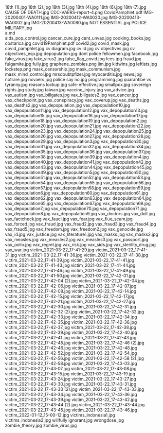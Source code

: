     
<PopImage className="w-full sm:w-[inherit] float-right clear-right sm:m-1 sm:ml-4" src={JPG_18th__1__jpg} alt="18th (1).jpg">
	18th (1).jpg
</PopImage>
<PopImage className="w-full sm:w-[inherit] float-left clear-left sm:m-1 sm:mr-4" src={JPG_18th__2__jpg} alt="18th (2).jpg">
	18th (2).jpg
</PopImage>
<PopImage className="w-full sm:w-[inherit] float-right clear-right sm:m-1 sm:ml-4" src={JPG_18th__3__jpg} alt="18th (3).jpg">
	18th (3).jpg
</PopImage>
<PopImage className="w-full sm:w-[inherit] float-left clear-left sm:m-1 sm:mr-4" src={JPG_18th__4__jpg} alt="18th (4).jpg">
	18th (4).jpg
</PopImage>
<PopImage className="w-full sm:w-[inherit] float-right clear-right sm:m-1 sm:ml-4" src={JPG_18th__6__jpg} alt="18th (6).jpg">
	18th (6).jpg
</PopImage>
<PopImage className="w-full sm:w-[inherit] float-left clear-left sm:m-1 sm:mr-4" src={JPG_18th__7__jpg} alt="18th (7).jpg">
	18th (7).jpg
</PopImage>
<PopImage className="w-full sm:w-[inherit] float-right clear-right sm:m-1 sm:ml-4" src={JPG_CAUSE_OF_DEATH_jpg} alt="CAUSE OF DEATH.jpg">
	CAUSE OF DEATH.jpg
</PopImage>
<PopImage className="w-full sm:w-[inherit] float-left clear-left sm:m-1 sm:mr-4" src={PNG_CDC_VAERS_report_4_png} alt="CDC-VAERS-report-4.png">
	CDC-VAERS-report-4.png
</PopImage>
<EmbedFile src={PDF_CovidPamphlet_pdf} className="w-full md:w-[24rem] md:h-[36rem] float-right sm:m-1 sm:ml-4">
	CovidPamphlet.pdf
</EmbedFile>
<PopImage className="w-full sm:w-[inherit] float-left clear-left sm:m-1 sm:mr-4" src={JPG_IMG_20200401_WA0111_jpg} alt="IMG-20200401-WA0111.jpg">
	IMG-20200401-WA0111.jpg
</PopImage>
<PopImage className="w-full sm:w-[inherit] float-right clear-right sm:m-1 sm:ml-4" src={JPG_IMG_20200412_WA0020_jpg} alt="IMG-20200412-WA0020.jpg">
	IMG-20200412-WA0020.jpg
</PopImage>
<PopImage className="w-full sm:w-[inherit] float-left clear-left sm:m-1 sm:mr-4" src={JPG_IMG_20200413_WA0002_jpg} alt="IMG-20200413-WA0002.jpg">
	IMG-20200413-WA0002.jpg
</PopImage>
<PopImage className="w-full sm:w-[inherit] float-right clear-right sm:m-1 sm:ml-4" src={JPG_IMG_20200413_WA0080_jpg} alt="IMG-20200413-WA0080.jpg">
	IMG-20200413-WA0080.jpg
</PopImage>
<PopImage className="w-full sm:w-[inherit] float-left clear-left sm:m-1 sm:mr-4" src={JPG_NOT_ESSENTIAL_jpg} alt="NOT ESSENTIAL.jpg">
	NOT ESSENTIAL.jpg
</PopImage>
<PopImage className="w-full sm:w-[inherit] float-right clear-right sm:m-1 sm:ml-4" src={JPG_POLICE_MILITARY_jpg} alt="POLICE MILITARY.jpg">
	POLICE MILITARY.jpg
</PopImage>
<div className="w-full md:max-w-[80rem] float-right italic">
	<MD_a_md />
	a.md
</div>
<PopImage className="w-full sm:w-[inherit] float-left clear-left sm:m-1 sm:mr-4" src={JPG_aids_pop_control_jpg} alt="aids_pop_control.jpg">
	aids_pop_control.jpg
</PopImage>
<PopImage className="w-full sm:w-[inherit] float-right clear-right sm:m-1 sm:ml-4" src={JPG_cancer_cure_jpg} alt="cancer_cure.jpg">
	cancer_cure.jpg
</PopImage>
<PopImage className="w-full sm:w-[inherit] float-left clear-left sm:m-1 sm:mr-4" src={JPG_cant_unvax_jpg} alt="cant_unvax.jpg">
	cant_unvax.jpg
</PopImage>
<PopImage className="w-full sm:w-[inherit] float-right clear-right sm:m-1 sm:ml-4" src={JPG_cooking_books_jpg} alt="cooking_books.jpg">
	cooking_books.jpg
</PopImage>
<PopImage className="w-full sm:w-[inherit] float-left clear-left sm:m-1 sm:mr-4" src={JPG_costarica_jpg} alt="costarica.jpg">
	costarica.jpg
</PopImage>
<EmbedFile src={PDF_covid19Pamphlet_pdf} className="w-full md:w-[24rem] md:h-[36rem] float-right sm:m-1 sm:ml-4">
	covid19Pamphlet.pdf
</EmbedFile>
<PopImage className="w-full sm:w-[inherit] float-left clear-left sm:m-1 sm:mr-4" src={JPG_covid2_jpg} alt="covid2.jpg">
	covid2.jpg
</PopImage>
<PopImage className="w-full sm:w-[inherit] float-right clear-right sm:m-1 sm:ml-4" src={JPG_covid_mask_jpg} alt="covid_mask.jpg">
	covid_mask.jpg
</PopImage>
<PopImage className="w-full sm:w-[inherit] float-left clear-left sm:m-1 sm:mr-4" src={JPG_covid_pamphlet_jpg} alt="covid_pamphlet.jpg">
	covid_pamphlet.jpg
</PopImage>
<PopImage className="w-full sm:w-[inherit] float-right clear-right sm:m-1 sm:ml-4" src={JPG_cv_diagram_jpg} alt="cv diagram.jpg">
	cv diagram.jpg
</PopImage>
<PopImage className="w-full sm:w-[inherit] float-left clear-left sm:m-1 sm:mr-4" src={JPG_cv_id_jpg} alt="cv id.jpg">
	cv id.jpg
</PopImage>
<PopImage className="w-full sm:w-[inherit] float-right clear-right sm:m-1 sm:ml-4" src={JPG_cv_objectives_jpg} alt="cv objectives.jpg">
	cv objectives.jpg
</PopImage>
<PopImage className="w-full sm:w-[inherit] float-left clear-left sm:m-1 sm:mr-4" src={JPG_cv_objectives_esp_jpg} alt="cv objectives_esp.jpg">
	cv objectives_esp.jpg
</PopImage>
<PopImage className="w-full sm:w-[inherit] float-right clear-right sm:m-1 sm:ml-4" src={JPG_depopulation_jpg} alt="depopulation.jpg">
	depopulation.jpg
</PopImage>
<PopImage className="w-full sm:w-[inherit] float-left clear-left sm:m-1 sm:mr-4" src={JPG_dont_police_fellowmen_jpg} alt="dont police fellowmen.jpg">
	dont police fellowmen.jpg
</PopImage>
<PopImage className="w-full sm:w-[inherit] float-right clear-right sm:m-1 sm:ml-4" src={JPG_facebook_jpg} alt="facebook.jpg">
	facebook.jpg
</PopImage>
<PopImage className="w-full sm:w-[inherit] float-left clear-left sm:m-1 sm:mr-4" src={JPG_fake_virus_jpg} alt="fake_virus.jpg">
	fake_virus.jpg
</PopImage>
<PopImage className="w-full sm:w-[inherit] float-right clear-right sm:m-1 sm:ml-4" src={JPG_fake_virus2_jpg} alt="fake_virus2.jpg">
	fake_virus2.jpg
</PopImage>
<PopImage className="w-full sm:w-[inherit] float-left clear-left sm:m-1 sm:mr-4" src={JPG_false_flag_covid_jpg} alt="false_flag_covid.jpg">
	false_flag_covid.jpg
</PopImage>
<PopImage className="w-full sm:w-[inherit] float-right clear-right sm:m-1 sm:ml-4" src={JPG_fees_jpg} alt="fees.jpg">
	fees.jpg
</PopImage>
<PopImage className="w-full sm:w-[inherit] float-left clear-left sm:m-1 sm:mr-4" src={JPG_fraud_jpg} alt="fraud.jpg">
	fraud.jpg
</PopImage>
<PopImage className="w-full sm:w-[inherit] float-right clear-right sm:m-1 sm:ml-4" src={JPG_fulgamite_jpg} alt="fulgamite.jpg">
	fulgamite.jpg
</PopImage>
<PopImage className="w-full sm:w-[inherit] float-left clear-left sm:m-1 sm:mr-4" src={JPG_fully_jpg} alt="fully.jpg">
	fully.jpg
</PopImage>
<PopImage className="w-full sm:w-[inherit] float-right clear-right sm:m-1 sm:ml-4" src={PNG_graphene_zombies_png} alt="graphene_zombies.png">
	graphene_zombies.png
</PopImage>
<PopImage className="w-full sm:w-[inherit] float-left clear-left sm:m-1 sm:mr-4" src={JPG_jim_jpg} alt="jim.jpg">
	jim.jpg
</PopImage>
<PopImage className="w-full sm:w-[inherit] float-right clear-right sm:m-1 sm:ml-4" src={JPG_kidwins_jpg} alt="kidwins.jpg">
	kidwins.jpg
</PopImage>
<PopImage className="w-full sm:w-[inherit] float-left clear-left sm:m-1 sm:mr-4" src={JPG_leftists_jpg} alt="leftists.jpg">
	leftists.jpg
</PopImage>
<PopImage className="w-full sm:w-[inherit] float-right clear-right sm:m-1 sm:ml-4" src={PNG_lockstep_png} alt="lockstep.png">
	lockstep.png
</PopImage>
<PopImage className="w-full sm:w-[inherit] float-left clear-left sm:m-1 sm:mr-4" src={JPG_mask_censorship_jpg} alt="mask_censorship.jpg">
	mask_censorship.jpg
</PopImage>
<PopImage className="w-full sm:w-[inherit] float-right clear-right sm:m-1 sm:ml-4" src={JPG_mask_communism_jpg} alt="mask_communism.jpg">
	mask_communism.jpg
</PopImage>
<PopImage className="w-full sm:w-[inherit] float-left clear-left sm:m-1 sm:mr-4" src={JPG_mask_mind_control_jpg} alt="mask_mind_control.jpg">
	mask_mind_control.jpg
</PopImage>
<PopImage className="w-full sm:w-[inherit] float-right clear-right sm:m-1 sm:ml-4" src={JPG_mrsdoubtpfizer_jpg} alt="mrsdoubtpfizer.jpg">
	mrsdoubtpfizer.jpg
</PopImage>
<PopImage className="w-full sm:w-[inherit] float-left clear-left sm:m-1 sm:mr-4" src={JPG_myocarditis_jpg} alt="myocarditis.jpg">
	myocarditis.jpg
</PopImage>
<PopImage className="w-full sm:w-[inherit] float-right clear-right sm:m-1 sm:ml-4" src={JPG_news_jpg} alt="news.jpg">
	news.jpg
</PopImage>
<PopImage className="w-full sm:w-[inherit] float-left clear-left sm:m-1 sm:mr-4" src={JPG_notrare_jpg} alt="notrare.jpg">
	notrare.jpg
</PopImage>
<PopImage className="w-full sm:w-[inherit] float-right clear-right sm:m-1 sm:ml-4" src={JPG_novaers_jpg} alt="novaers.jpg">
	novaers.jpg
</PopImage>
<PopImage className="w-full sm:w-[inherit] float-left clear-left sm:m-1 sm:mr-4" src={JPG_police_say_no_jpg} alt="police say no.jpg">
	police say no.jpg
</PopImage>
<PopImage className="w-full sm:w-[inherit] float-right clear-right sm:m-1 sm:ml-4" src={JPG_programming_jpg} alt="programming.jpg">
	programming.jpg
</PopImage>
<PopImage className="w-full sm:w-[inherit] float-left clear-left sm:m-1 sm:mr-4" src={JPG_quarantibe_vs_tyranny_jpg} alt="quarantibe vs tyranny.jpg">
	quarantibe vs tyranny.jpg
</PopImage>
<PopImage className="w-full sm:w-[inherit] float-right clear-right sm:m-1 sm:ml-4" src={JPG_reasons_lockup_jpg} alt="reasons lockup.jpg">
	reasons lockup.jpg
</PopImage>
<PopImage className="w-full sm:w-[inherit] float-left clear-left sm:m-1 sm:mr-4" src={JPG_safe_effective_jpg} alt="safe-effective.jpg">
	safe-effective.jpg
</PopImage>
<PopImage className="w-full sm:w-[inherit] float-right clear-right sm:m-1 sm:ml-4" src={JPG_smallpox_jpg} alt="smallpox.jpg">
	smallpox.jpg
</PopImage>
<PopImage className="w-full sm:w-[inherit] float-left clear-left sm:m-1 sm:mr-4" src={JPG_sovereign_rights_jpg} alt="sovereign rights.jpg">
	sovereign rights.jpg
</PopImage>
<PopImage className="w-full sm:w-[inherit] float-right clear-right sm:m-1 sm:ml-4" src={JPG_study_jpg} alt="study.jpg">
	study.jpg
</PopImage>
<PopImage className="w-full sm:w-[inherit] float-left clear-left sm:m-1 sm:mr-4" src={JPG_taiwan_jpg} alt="taiwan.jpg">
	taiwan.jpg
</PopImage>
<PopImage className="w-full sm:w-[inherit] float-right clear-right sm:m-1 sm:ml-4" src={JPG_vaccine_injury_jpg} alt="vaccine_injury.jpg">
	vaccine_injury.jpg
</PopImage>
<PopImage className="w-full sm:w-[inherit] float-left clear-left sm:m-1 sm:mr-4" src={JPG_vax_advice_jpg} alt="vax_advice.jpg">
	vax_advice.jpg
</PopImage>
<PopImage className="w-full sm:w-[inherit] float-right clear-right sm:m-1 sm:ml-4" src={JPG_vax_autism_jpg} alt="vax_autism.jpg">
	vax_autism.jpg
</PopImage>
<PopImage className="w-full sm:w-[inherit] float-left clear-left sm:m-1 sm:mr-4" src={JPG_vax_billgates_jpg} alt="vax_billgates.jpg">
	vax_billgates.jpg
</PopImage>
<PopImage className="w-full sm:w-[inherit] float-right clear-right sm:m-1 sm:ml-4" src={JPG_vax_billgates2_jpg} alt="vax_billgates2.jpg">
	vax_billgates2.jpg
</PopImage>
<PopImage className="w-full sm:w-[inherit] float-left clear-left sm:m-1 sm:mr-4" src={JPG_vax_cancer_jpg} alt="vax_cancer.jpg">
	vax_cancer.jpg
</PopImage>
<PopImage className="w-full sm:w-[inherit] float-right clear-right sm:m-1 sm:ml-4" src={JPG_vax_checkpoint_jpg} alt="vax_checkpoint.jpg">
	vax_checkpoint.jpg
</PopImage>
<PopImage className="w-full sm:w-[inherit] float-left clear-left sm:m-1 sm:mr-4" src={JPG_vax_conspiracy_jpg} alt="vax_conspiracy.jpg">
	vax_conspiracy.jpg
</PopImage>
<PopImage className="w-full sm:w-[inherit] float-right clear-right sm:m-1 sm:ml-4" src={JPG_vax_coverup_jpg} alt="vax_coverup.jpg">
	vax_coverup.jpg
</PopImage>
<PopImage className="w-full sm:w-[inherit] float-left clear-left sm:m-1 sm:mr-4" src={JPG_vax_deaths_jpg} alt="vax_deaths.jpg">
	vax_deaths.jpg
</PopImage>
<PopImage className="w-full sm:w-[inherit] float-right clear-right sm:m-1 sm:ml-4" src={JPG_vax_deaths2_jpg} alt="vax_deaths2.jpg">
	vax_deaths2.jpg
</PopImage>
<PopImage className="w-full sm:w-[inherit] float-left clear-left sm:m-1 sm:mr-4" src={JPG_vax_depopulation_jpg} alt="vax_depopulation.jpg">
	vax_depopulation.jpg
</PopImage>
<PopImage className="w-full sm:w-[inherit] float-right clear-right sm:m-1 sm:ml-4" src={JPG_vax_depopulation10_jpg} alt="vax_depopulation10.jpg">
	vax_depopulation10.jpg
</PopImage>
<PopImage className="w-full sm:w-[inherit] float-left clear-left sm:m-1 sm:mr-4" src={JPG_vax_depopulation11_jpg} alt="vax_depopulation11.jpg">
	vax_depopulation11.jpg
</PopImage>
<PopImage className="w-full sm:w-[inherit] float-right clear-right sm:m-1 sm:ml-4" src={JPG_vax_depopulation12_jpg} alt="vax_depopulation12.jpg">
	vax_depopulation12.jpg
</PopImage>
<PopImage className="w-full sm:w-[inherit] float-left clear-left sm:m-1 sm:mr-4" src={JPG_vax_depopulation13_jpg} alt="vax_depopulation13.jpg">
	vax_depopulation13.jpg
</PopImage>
<PopImage className="w-full sm:w-[inherit] float-right clear-right sm:m-1 sm:ml-4" src={JPG_vax_depopulation15_jpg} alt="vax_depopulation15.jpg">
	vax_depopulation15.jpg
</PopImage>
<PopImage className="w-full sm:w-[inherit] float-left clear-left sm:m-1 sm:mr-4" src={JPG_vax_depopulation16_jpg} alt="vax_depopulation16.jpg">
	vax_depopulation16.jpg
</PopImage>
<PopImage className="w-full sm:w-[inherit] float-right clear-right sm:m-1 sm:ml-4" src={JPG_vax_depopulation17_jpg} alt="vax_depopulation17.jpg">
	vax_depopulation17.jpg
</PopImage>
<PopImage className="w-full sm:w-[inherit] float-left clear-left sm:m-1 sm:mr-4" src={JPG_vax_depopulation18_jpg} alt="vax_depopulation18.jpg">
	vax_depopulation18.jpg
</PopImage>
<PopImage className="w-full sm:w-[inherit] float-right clear-right sm:m-1 sm:ml-4" src={JPG_vax_depopulation19_jpg} alt="vax_depopulation19.jpg">
	vax_depopulation19.jpg
</PopImage>
<PopImage className="w-full sm:w-[inherit] float-left clear-left sm:m-1 sm:mr-4" src={JPG_vax_depopulation2_jpg} alt="vax_depopulation2.jpg">
	vax_depopulation2.jpg
</PopImage>
<PopImage className="w-full sm:w-[inherit] float-right clear-right sm:m-1 sm:ml-4" src={JPG_vax_depopulation20_jpg} alt="vax_depopulation20.jpg">
	vax_depopulation20.jpg
</PopImage>
<PopImage className="w-full sm:w-[inherit] float-left clear-left sm:m-1 sm:mr-4" src={JPG_vax_depopulation21_jpg} alt="vax_depopulation21.jpg">
	vax_depopulation21.jpg
</PopImage>
<PopImage className="w-full sm:w-[inherit] float-right clear-right sm:m-1 sm:ml-4" src={JPG_vax_depopulation22_jpg} alt="vax_depopulation22.jpg">
	vax_depopulation22.jpg
</PopImage>
<PopImage className="w-full sm:w-[inherit] float-left clear-left sm:m-1 sm:mr-4" src={JPG_vax_depopulation23_jpg} alt="vax_depopulation23.jpg">
	vax_depopulation23.jpg
</PopImage>
<PopImage className="w-full sm:w-[inherit] float-right clear-right sm:m-1 sm:ml-4" src={JPG_vax_depopulation24_jpg} alt="vax_depopulation24.jpg">
	vax_depopulation24.jpg
</PopImage>
<PopImage className="w-full sm:w-[inherit] float-left clear-left sm:m-1 sm:mr-4" src={JPG_vax_depopulation25_jpg} alt="vax_depopulation25.jpg">
	vax_depopulation25.jpg
</PopImage>
<PopImage className="w-full sm:w-[inherit] float-right clear-right sm:m-1 sm:ml-4" src={JPG_vax_depopulation26_jpg} alt="vax_depopulation26.jpg">
	vax_depopulation26.jpg
</PopImage>
<PopImage className="w-full sm:w-[inherit] float-left clear-left sm:m-1 sm:mr-4" src={JPG_vax_depopulation27_jpg} alt="vax_depopulation27.jpg">
	vax_depopulation27.jpg
</PopImage>
<PopImage className="w-full sm:w-[inherit] float-right clear-right sm:m-1 sm:ml-4" src={JPG_vax_depopulation28_jpg} alt="vax_depopulation28.jpg">
	vax_depopulation28.jpg
</PopImage>
<PopImage className="w-full sm:w-[inherit] float-left clear-left sm:m-1 sm:mr-4" src={JPG_vax_depopulation29_jpg} alt="vax_depopulation29.jpg">
	vax_depopulation29.jpg
</PopImage>
<PopImage className="w-full sm:w-[inherit] float-right clear-right sm:m-1 sm:ml-4" src={JPG_vax_depopulation3_jpg} alt="vax_depopulation3.jpg">
	vax_depopulation3.jpg
</PopImage>
<PopImage className="w-full sm:w-[inherit] float-left clear-left sm:m-1 sm:mr-4" src={JPG_vax_depopulation30_jpg} alt="vax_depopulation30.jpg">
	vax_depopulation30.jpg
</PopImage>
<PopImage className="w-full sm:w-[inherit] float-right clear-right sm:m-1 sm:ml-4" src={JPG_vax_depopulation31_jpg} alt="vax_depopulation31.jpg">
	vax_depopulation31.jpg
</PopImage>
<PopImage className="w-full sm:w-[inherit] float-left clear-left sm:m-1 sm:mr-4" src={JPG_vax_depopulation32_jpg} alt="vax_depopulation32.jpg">
	vax_depopulation32.jpg
</PopImage>
<PopImage className="w-full sm:w-[inherit] float-right clear-right sm:m-1 sm:ml-4" src={JPG_vax_depopulation34_jpg} alt="vax_depopulation34.jpg">
	vax_depopulation34.jpg
</PopImage>
<PopImage className="w-full sm:w-[inherit] float-left clear-left sm:m-1 sm:mr-4" src={JPG_vax_depopulation35_jpg} alt="vax_depopulation35.jpg">
	vax_depopulation35.jpg
</PopImage>
<PopImage className="w-full sm:w-[inherit] float-right clear-right sm:m-1 sm:ml-4" src={JPG_vax_depopulation36_jpg} alt="vax_depopulation36.jpg">
	vax_depopulation36.jpg
</PopImage>
<PopImage className="w-full sm:w-[inherit] float-left clear-left sm:m-1 sm:mr-4" src={JPG_vax_depopulation37_jpg} alt="vax_depopulation37.jpg">
	vax_depopulation37.jpg
</PopImage>
<PopImage className="w-full sm:w-[inherit] float-right clear-right sm:m-1 sm:ml-4" src={JPG_vax_depopulation38_jpg} alt="vax_depopulation38.jpg">
	vax_depopulation38.jpg
</PopImage>
<PopImage className="w-full sm:w-[inherit] float-left clear-left sm:m-1 sm:mr-4" src={JPG_vax_depopulation39_jpg} alt="vax_depopulation39.jpg">
	vax_depopulation39.jpg
</PopImage>
<PopImage className="w-full sm:w-[inherit] float-right clear-right sm:m-1 sm:ml-4" src={JPG_vax_depopulation4_jpg} alt="vax_depopulation4.jpg">
	vax_depopulation4.jpg
</PopImage>
<PopImage className="w-full sm:w-[inherit] float-left clear-left sm:m-1 sm:mr-4" src={JPG_vax_depopulation40_jpg} alt="vax_depopulation40.jpg">
	vax_depopulation40.jpg
</PopImage>
<PopImage className="w-full sm:w-[inherit] float-right clear-right sm:m-1 sm:ml-4" src={JPG_vax_depopulation41_jpg} alt="vax_depopulation41.jpg">
	vax_depopulation41.jpg
</PopImage>
<PopImage className="w-full sm:w-[inherit] float-left clear-left sm:m-1 sm:mr-4" src={JPG_vax_depopulation42_jpg} alt="vax_depopulation42.jpg">
	vax_depopulation42.jpg
</PopImage>
<PopImage className="w-full sm:w-[inherit] float-right clear-right sm:m-1 sm:ml-4" src={JPG_vax_depopulation43_jpg} alt="vax_depopulation43.jpg">
	vax_depopulation43.jpg
</PopImage>
<PopImage className="w-full sm:w-[inherit] float-left clear-left sm:m-1 sm:mr-4" src={JPG_vax_depopulation44_jpg} alt="vax_depopulation44.jpg">
	vax_depopulation44.jpg
</PopImage>
<PopImage className="w-full sm:w-[inherit] float-right clear-right sm:m-1 sm:ml-4" src={JPG_vax_depopulation45_jpg} alt="vax_depopulation45.jpg">
	vax_depopulation45.jpg
</PopImage>
<PopImage className="w-full sm:w-[inherit] float-left clear-left sm:m-1 sm:mr-4" src={JPG_vax_depopulation49_jpg} alt="vax_depopulation49.jpg">
	vax_depopulation49.jpg
</PopImage>
<PopImage className="w-full sm:w-[inherit] float-right clear-right sm:m-1 sm:ml-4" src={JPG_vax_depopulation5_jpg} alt="vax_depopulation5.jpg">
	vax_depopulation5.jpg
</PopImage>
<PopImage className="w-full sm:w-[inherit] float-left clear-left sm:m-1 sm:mr-4" src={JPG_vax_depopulation50_jpg} alt="vax_depopulation50.jpg">
	vax_depopulation50.jpg
</PopImage>
<PopImage className="w-full sm:w-[inherit] float-right clear-right sm:m-1 sm:ml-4" src={JPG_vax_depopulation51_jpg} alt="vax_depopulation51.jpg">
	vax_depopulation51.jpg
</PopImage>
<PopImage className="w-full sm:w-[inherit] float-left clear-left sm:m-1 sm:mr-4" src={JPG_vax_depopulation52_jpg} alt="vax_depopulation52.jpg">
	vax_depopulation52.jpg
</PopImage>
<PopImage className="w-full sm:w-[inherit] float-right clear-right sm:m-1 sm:ml-4" src={JPG_vax_depopulation53_jpg} alt="vax_depopulation53.jpg">
	vax_depopulation53.jpg
</PopImage>
<PopImage className="w-full sm:w-[inherit] float-left clear-left sm:m-1 sm:mr-4" src={JPG_vax_depopulation54_jpg} alt="vax_depopulation54.jpg">
	vax_depopulation54.jpg
</PopImage>
<PopImage className="w-full sm:w-[inherit] float-right clear-right sm:m-1 sm:ml-4" src={JPG_vax_depopulation55_jpg} alt="vax_depopulation55.jpg">
	vax_depopulation55.jpg
</PopImage>
<PopImage className="w-full sm:w-[inherit] float-left clear-left sm:m-1 sm:mr-4" src={JPG_vax_depopulation56_jpg} alt="vax_depopulation56.jpg">
	vax_depopulation56.jpg
</PopImage>
<PopImage className="w-full sm:w-[inherit] float-right clear-right sm:m-1 sm:ml-4" src={JPG_vax_depopulation57_jpg} alt="vax_depopulation57.jpg">
	vax_depopulation57.jpg
</PopImage>
<PopImage className="w-full sm:w-[inherit] float-left clear-left sm:m-1 sm:mr-4" src={JPG_vax_depopulation58_jpg} alt="vax_depopulation58.jpg">
	vax_depopulation58.jpg
</PopImage>
<PopImage className="w-full sm:w-[inherit] float-right clear-right sm:m-1 sm:ml-4" src={JPG_vax_depopulation59_jpg} alt="vax_depopulation59.jpg">
	vax_depopulation59.jpg
</PopImage>
<PopImage className="w-full sm:w-[inherit] float-left clear-left sm:m-1 sm:mr-4" src={JPG_vax_depopulation6_jpg} alt="vax_depopulation6.jpg">
	vax_depopulation6.jpg
</PopImage>
<PopImage className="w-full sm:w-[inherit] float-right clear-right sm:m-1 sm:ml-4" src={JPG_vax_depopulation60_jpg} alt="vax_depopulation60.jpg">
	vax_depopulation60.jpg
</PopImage>
<PopImage className="w-full sm:w-[inherit] float-left clear-left sm:m-1 sm:mr-4" src={JPG_vax_depopulation61_jpg} alt="vax_depopulation61.jpg">
	vax_depopulation61.jpg
</PopImage>
<PopImage className="w-full sm:w-[inherit] float-right clear-right sm:m-1 sm:ml-4" src={JPG_vax_depopulation62_jpg} alt="vax_depopulation62.jpg">
	vax_depopulation62.jpg
</PopImage>
<PopImage className="w-full sm:w-[inherit] float-left clear-left sm:m-1 sm:mr-4" src={JPG_vax_depopulation63_jpg} alt="vax_depopulation63.jpg">
	vax_depopulation63.jpg
</PopImage>
<PopImage className="w-full sm:w-[inherit] float-right clear-right sm:m-1 sm:ml-4" src={JPG_vax_depopulation64_jpg} alt="vax_depopulation64.jpg">
	vax_depopulation64.jpg
</PopImage>
<PopImage className="w-full sm:w-[inherit] float-left clear-left sm:m-1 sm:mr-4" src={JPG_vax_depopulation65_jpg} alt="vax_depopulation65.jpg">
	vax_depopulation65.jpg
</PopImage>
<PopImage className="w-full sm:w-[inherit] float-right clear-right sm:m-1 sm:ml-4" src={JPG_vax_depopulation67_jpg} alt="vax_depopulation67.jpg">
	vax_depopulation67.jpg
</PopImage>
<PopImage className="w-full sm:w-[inherit] float-left clear-left sm:m-1 sm:mr-4" src={JPG_vax_depopulation69_jpg} alt="vax_depopulation69.jpg">
	vax_depopulation69.jpg
</PopImage>
<PopImage className="w-full sm:w-[inherit] float-right clear-right sm:m-1 sm:ml-4" src={JPG_vax_depopulation7_jpg} alt="vax_depopulation7.jpg">
	vax_depopulation7.jpg
</PopImage>
<PopImage className="w-full sm:w-[inherit] float-left clear-left sm:m-1 sm:mr-4" src={JPG_vax_depopulation70_jpg} alt="vax_depopulation70.jpg">
	vax_depopulation70.jpg
</PopImage>
<PopImage className="w-full sm:w-[inherit] float-right clear-right sm:m-1 sm:ml-4" src={JPG_vax_depopulation71_jpg} alt="vax_depopulation71.jpg">
	vax_depopulation71.jpg
</PopImage>
<PopImage className="w-full sm:w-[inherit] float-left clear-left sm:m-1 sm:mr-4" src={JPG_vax_depopulation8_jpg} alt="vax_depopulation8.jpg">
	vax_depopulation8.jpg
</PopImage>
<PopImage className="w-full sm:w-[inherit] float-right clear-right sm:m-1 sm:ml-4" src={JPG_vax_depopulation9_jpg} alt="vax_depopulation9.jpg">
	vax_depopulation9.jpg
</PopImage>
<PopImage className="w-full sm:w-[inherit] float-left clear-left sm:m-1 sm:mr-4" src={JPG_vax_doctors_jpg} alt="vax_doctors.jpg">
	vax_doctors.jpg
</PopImage>
<PopImage className="w-full sm:w-[inherit] float-right clear-right sm:m-1 sm:ml-4" src={JPG_vax_doll_jpg} alt="vax_doll.jpg">
	vax_doll.jpg
</PopImage>
<PopImage className="w-full sm:w-[inherit] float-left clear-left sm:m-1 sm:mr-4" src={JPG_vax_factcheck_jpg} alt="vax_factcheck.jpg">
	vax_factcheck.jpg
</PopImage>
<PopImage className="w-full sm:w-[inherit] float-right clear-right sm:m-1 sm:ml-4" src={JPG_vax_fauci_jpg} alt="vax_fauci.jpg">
	vax_fauci.jpg
</PopImage>
<PopImage className="w-full sm:w-[inherit] float-left clear-left sm:m-1 sm:mr-4" src={JPG_vax_fear_jpg} alt="vax_fear.jpg">
	vax_fear.jpg
</PopImage>
<PopImage className="w-full sm:w-[inherit] float-right clear-right sm:m-1 sm:ml-4" src={JPG_vax_flue_scam_jpg} alt="vax_flue_scam.jpg">
	vax_flue_scam.jpg
</PopImage>
<PopImage className="w-full sm:w-[inherit] float-left clear-left sm:m-1 sm:mr-4" src={JPG_vax_forced_jpg} alt="vax_forced.jpg">
	vax_forced.jpg
</PopImage>
<PopImage className="w-full sm:w-[inherit] float-right clear-right sm:m-1 sm:ml-4" src={JPG_vax_fraud_jpg} alt="vax_fraud.jpg">
	vax_fraud.jpg
</PopImage>
<PopImage className="w-full sm:w-[inherit] float-left clear-left sm:m-1 sm:mr-4" src={JPG_vax_fraud2_jpg} alt="vax_fraud2.jpg">
	vax_fraud2.jpg
</PopImage>
<PopImage className="w-full sm:w-[inherit] float-right clear-right sm:m-1 sm:ml-4" src={JPG_vax_fraud3_jpg} alt="vax_fraud3.jpg">
	vax_fraud3.jpg
</PopImage>
<PopImage className="w-full sm:w-[inherit] float-left clear-left sm:m-1 sm:mr-4" src={JPG_vax_fraud4_jpg} alt="vax_fraud4.jpg">
	vax_fraud4.jpg
</PopImage>
<PopImage className="w-full sm:w-[inherit] float-right clear-right sm:m-1 sm:ml-4" src={JPG_vax_fraud5_jpg} alt="vax_fraud5.jpg">
	vax_fraud5.jpg
</PopImage>
<PopImage className="w-full sm:w-[inherit] float-left clear-left sm:m-1 sm:mr-4" src={JPG_vax_freedom_jpg} alt="vax_freedom.jpg">
	vax_freedom.jpg
</PopImage>
<PopImage className="w-full sm:w-[inherit] float-right clear-right sm:m-1 sm:ml-4" src={JPG_vax_freedom2_jpg} alt="vax_freedom2.jpg">
	vax_freedom2.jpg
</PopImage>
<PopImage className="w-full sm:w-[inherit] float-left clear-left sm:m-1 sm:mr-4" src={JPG_vax_genocide_jpg} alt="vax_genocide.jpg">
	vax_genocide.jpg
</PopImage>
<PopImage className="w-full sm:w-[inherit] float-right clear-right sm:m-1 sm:ml-4" src={JPG_vax_id_jpg} alt="vax_id.jpg">
	vax_id.jpg
</PopImage>
<PopImage className="w-full sm:w-[inherit] float-left clear-left sm:m-1 sm:mr-4" src={JPG_vax_justice_jpg} alt="vax_justice.jpg">
	vax_justice.jpg
</PopImage>
<PopImage className="w-full sm:w-[inherit] float-right clear-right sm:m-1 sm:ml-4" src={JPG_vax_literature1_jpg} alt="vax_literature1.jpg">
	vax_literature1.jpg
</PopImage>
<PopImage className="w-full sm:w-[inherit] float-left clear-left sm:m-1 sm:mr-4" src={JPG_vax_masks_jpg} alt="vax_masks.jpg">
	vax_masks.jpg
</PopImage>
<PopImage className="w-full sm:w-[inherit] float-right clear-right sm:m-1 sm:ml-4" src={JPG_vax_masks2_jpg} alt="vax_masks2.jpg">
	vax_masks2.jpg
</PopImage>
<PopImage className="w-full sm:w-[inherit] float-left clear-left sm:m-1 sm:mr-4" src={JPG_vax_measles_jpg} alt="vax_measles.jpg">
	vax_measles.jpg
</PopImage>
<PopImage className="w-full sm:w-[inherit] float-right clear-right sm:m-1 sm:ml-4" src={JPG_vax_measles2_jpg} alt="vax_measles2.jpg">
	vax_measles2.jpg
</PopImage>
<PopImage className="w-full sm:w-[inherit] float-left clear-left sm:m-1 sm:mr-4" src={JPG_vax_measles3_jpg} alt="vax_measles3.jpg">
	vax_measles3.jpg
</PopImage>
<PopImage className="w-full sm:w-[inherit] float-right clear-right sm:m-1 sm:ml-4" src={JPG_vax_passport_jpg} alt="vax_passport.jpg">
	vax_passport.jpg
</PopImage>
<PopImage className="w-full sm:w-[inherit] float-left clear-left sm:m-1 sm:mr-4" src={JPG_vax_polio_jpg} alt="vax_polio.jpg">
	vax_polio.jpg
</PopImage>
<PopImage className="w-full sm:w-[inherit] float-right clear-right sm:m-1 sm:ml-4" src={JPG_vax_regret_jpg} alt="vax_regret.jpg">
	vax_regret.jpg
</PopImage>
<PopImage className="w-full sm:w-[inherit] float-left clear-left sm:m-1 sm:mr-4" src={JPG_vax_risk_jpg} alt="vax_risk.jpg">
	vax_risk.jpg
</PopImage>
<PopImage className="w-full sm:w-[inherit] float-right clear-right sm:m-1 sm:ml-4" src={JPG_vax_sids_jpg} alt="vax_sids.jpg">
	vax_sids.jpg
</PopImage>
<PopImage className="w-full sm:w-[inherit] float-left clear-left sm:m-1 sm:mr-4" src={JPG_vax_sterility_drug_jpg} alt="vax_sterility_drug.jpg">
	vax_sterility_drug.jpg
</PopImage>
<PopImage className="w-full sm:w-[inherit] float-right clear-right sm:m-1 sm:ml-4" src={JPG_vax_war_jpg} alt="vax_war.jpg">
	vax_war.jpg
</PopImage>
<PopImage className="w-full sm:w-[inherit] float-left clear-left sm:m-1 sm:mr-4" src={JPG_victim_2021_03_22_17_41_29_jpg} alt="victim_2021-03-22_17-41-29.jpg">
	victim_2021-03-22_17-41-29.jpg
</PopImage>
<PopImage className="w-full sm:w-[inherit] float-right clear-right sm:m-1 sm:ml-4" src={JPG_victim_2021_03_22_17_41_31_jpg} alt="victim_2021-03-22_17-41-31.jpg">
	victim_2021-03-22_17-41-31.jpg
</PopImage>
<PopImage className="w-full sm:w-[inherit] float-left clear-left sm:m-1 sm:mr-4" src={JPG_victim_2021_03_22_17_41_36_jpg} alt="victim_2021-03-22_17-41-36.jpg">
	victim_2021-03-22_17-41-36.jpg
</PopImage>
<PopImage className="w-full sm:w-[inherit] float-right clear-right sm:m-1 sm:ml-4" src={JPG_victim_2021_03_22_17_41_38_jpg} alt="victim_2021-03-22_17-41-38.jpg">
	victim_2021-03-22_17-41-38.jpg
</PopImage>
<PopImage className="w-full sm:w-[inherit] float-left clear-left sm:m-1 sm:mr-4" src={JPG_victim_2021_03_22_17_41_39_jpg} alt="victim_2021-03-22_17-41-39.jpg">
	victim_2021-03-22_17-41-39.jpg
</PopImage>
<PopImage className="w-full sm:w-[inherit] float-right clear-right sm:m-1 sm:ml-4" src={JPG_victim_2021_03_22_17_41_41_jpg} alt="victim_2021-03-22_17-41-41.jpg">
	victim_2021-03-22_17-41-41.jpg
</PopImage>
<PopImage className="w-full sm:w-[inherit] float-left clear-left sm:m-1 sm:mr-4" src={JPG_victim_2021_03_22_17_41_43_jpg} alt="victim_2021-03-22_17-41-43.jpg">
	victim_2021-03-22_17-41-43.jpg
</PopImage>
<PopImage className="w-full sm:w-[inherit] float-right clear-right sm:m-1 sm:ml-4" src={JPG_victim_2021_03_22_17_41_44_jpg} alt="victim_2021-03-22_17-41-44.jpg">
	victim_2021-03-22_17-41-44.jpg
</PopImage>
<PopImage className="w-full sm:w-[inherit] float-left clear-left sm:m-1 sm:mr-4" src={JPG_victim_2021_03_22_17_41_46_jpg} alt="victim_2021-03-22_17-41-46.jpg">
	victim_2021-03-22_17-41-46.jpg
</PopImage>
<PopImage className="w-full sm:w-[inherit] float-right clear-right sm:m-1 sm:ml-4" src={JPG_victim_2021_03_22_17_41_49_jpg} alt="victim_2021-03-22_17-41-49.jpg">
	victim_2021-03-22_17-41-49.jpg
</PopImage>
<PopImage className="w-full sm:w-[inherit] float-left clear-left sm:m-1 sm:mr-4" src={JPG_victim_2021_03_22_17_41_50_jpg} alt="victim_2021-03-22_17-41-50.jpg">
	victim_2021-03-22_17-41-50.jpg
</PopImage>
<PopImage className="w-full sm:w-[inherit] float-right clear-right sm:m-1 sm:ml-4" src={JPG_victim_2021_03_22_17_42_01_jpg} alt="victim_2021-03-22_17-42-01.jpg">
	victim_2021-03-22_17-42-01.jpg
</PopImage>
<PopImage className="w-full sm:w-[inherit] float-left clear-left sm:m-1 sm:mr-4" src={JPG_victim_2021_03_22_17_42_04__2__jpg} alt="victim_2021-03-22_17-42-04 (2).jpg">
	victim_2021-03-22_17-42-04 (2).jpg
</PopImage>
<PopImage className="w-full sm:w-[inherit] float-right clear-right sm:m-1 sm:ml-4" src={JPG_victim_2021_03_22_17_42_04_jpg} alt="victim_2021-03-22_17-42-04.jpg">
	victim_2021-03-22_17-42-04.jpg
</PopImage>
<PopImage className="w-full sm:w-[inherit] float-left clear-left sm:m-1 sm:mr-4" src={JPG_victim_2021_03_22_17_42_06_jpg} alt="victim_2021-03-22_17-42-06.jpg">
	victim_2021-03-22_17-42-06.jpg
</PopImage>
<PopImage className="w-full sm:w-[inherit] float-right clear-right sm:m-1 sm:ml-4" src={JPG_victim_2021_03_22_17_42_07_jpg} alt="victim_2021-03-22_17-42-07.jpg">
	victim_2021-03-22_17-42-07.jpg
</PopImage>
<PopImage className="w-full sm:w-[inherit] float-left clear-left sm:m-1 sm:mr-4" src={JPG_victim_2021_03_22_17_42_08_jpg} alt="victim_2021-03-22_17-42-08.jpg">
	victim_2021-03-22_17-42-08.jpg
</PopImage>
<PopImage className="w-full sm:w-[inherit] float-right clear-right sm:m-1 sm:ml-4" src={JPG_victim_2021_03_22_17_42_14_jpg} alt="victim_2021-03-22_17-42-14.jpg">
	victim_2021-03-22_17-42-14.jpg
</PopImage>
<PopImage className="w-full sm:w-[inherit] float-left clear-left sm:m-1 sm:mr-4" src={JPG_victim_2021_03_22_17_42_15_jpg} alt="victim_2021-03-22_17-42-15.jpg">
	victim_2021-03-22_17-42-15.jpg
</PopImage>
<PopImage className="w-full sm:w-[inherit] float-right clear-right sm:m-1 sm:ml-4" src={JPG_victim_2021_03_22_17_42_17_jpg} alt="victim_2021-03-22_17-42-17.jpg">
	victim_2021-03-22_17-42-17.jpg
</PopImage>
<PopImage className="w-full sm:w-[inherit] float-left clear-left sm:m-1 sm:mr-4" src={JPG_victim_2021_03_22_17_42_21_jpg} alt="victim_2021-03-22_17-42-21.jpg">
	victim_2021-03-22_17-42-21.jpg
</PopImage>
<PopImage className="w-full sm:w-[inherit] float-right clear-right sm:m-1 sm:ml-4" src={JPG_victim_2021_03_22_17_42_27_jpg} alt="victim_2021-03-22_17-42-27.jpg">
	victim_2021-03-22_17-42-27.jpg
</PopImage>
<PopImage className="w-full sm:w-[inherit] float-left clear-left sm:m-1 sm:mr-4" src={JPG_victim_2021_03_22_17_42_30_jpg} alt="victim_2021-03-22_17-42-30.jpg">
	victim_2021-03-22_17-42-30.jpg
</PopImage>
<PopImage className="w-full sm:w-[inherit] float-right clear-right sm:m-1 sm:ml-4" src={JPG_victim_2021_03_22_17_42_31_jpg} alt="victim_2021-03-22_17-42-31.jpg">
	victim_2021-03-22_17-42-31.jpg
</PopImage>
<PopImage className="w-full sm:w-[inherit] float-left clear-left sm:m-1 sm:mr-4" src={JPG_victim_2021_03_22_17_42_32__2__jpg} alt="victim_2021-03-22_17-42-32 (2).jpg">
	victim_2021-03-22_17-42-32 (2).jpg
</PopImage>
<PopImage className="w-full sm:w-[inherit] float-right clear-right sm:m-1 sm:ml-4" src={JPG_victim_2021_03_22_17_42_32_jpg} alt="victim_2021-03-22_17-42-32.jpg">
	victim_2021-03-22_17-42-32.jpg
</PopImage>
<PopImage className="w-full sm:w-[inherit] float-left clear-left sm:m-1 sm:mr-4" src={JPG_victim_2021_03_22_17_42_33_jpg} alt="victim_2021-03-22_17-42-33.jpg">
	victim_2021-03-22_17-42-33.jpg
</PopImage>
<PopImage className="w-full sm:w-[inherit] float-right clear-right sm:m-1 sm:ml-4" src={JPG_victim_2021_03_22_17_42_34_jpg} alt="victim_2021-03-22_17-42-34.jpg">
	victim_2021-03-22_17-42-34.jpg
</PopImage>
<PopImage className="w-full sm:w-[inherit] float-left clear-left sm:m-1 sm:mr-4" src={JPG_victim_2021_03_22_17_42_35_jpg} alt="victim_2021-03-22_17-42-35.jpg">
	victim_2021-03-22_17-42-35.jpg
</PopImage>
<PopImage className="w-full sm:w-[inherit] float-right clear-right sm:m-1 sm:ml-4" src={JPG_victim_2021_03_22_17_42_36_jpg} alt="victim_2021-03-22_17-42-36.jpg">
	victim_2021-03-22_17-42-36.jpg
</PopImage>
<PopImage className="w-full sm:w-[inherit] float-left clear-left sm:m-1 sm:mr-4" src={JPG_victim_2021_03_22_17_42_37_jpg} alt="victim_2021-03-22_17-42-37.jpg">
	victim_2021-03-22_17-42-37.jpg
</PopImage>
<PopImage className="w-full sm:w-[inherit] float-right clear-right sm:m-1 sm:ml-4" src={JPG_victim_2021_03_22_17_42_38_jpg} alt="victim_2021-03-22_17-42-38.jpg">
	victim_2021-03-22_17-42-38.jpg
</PopImage>
<PopImage className="w-full sm:w-[inherit] float-left clear-left sm:m-1 sm:mr-4" src={JPG_victim_2021_03_22_17_42_39_jpg} alt="victim_2021-03-22_17-42-39.jpg">
	victim_2021-03-22_17-42-39.jpg
</PopImage>
<PopImage className="w-full sm:w-[inherit] float-right clear-right sm:m-1 sm:ml-4" src={JPG_victim_2021_03_22_17_42_40_jpg} alt="victim_2021-03-22_17-42-40.jpg">
	victim_2021-03-22_17-42-40.jpg
</PopImage>
<PopImage className="w-full sm:w-[inherit] float-left clear-left sm:m-1 sm:mr-4" src={JPG_victim_2021_03_22_17_42_41_jpg} alt="victim_2021-03-22_17-42-41.jpg">
	victim_2021-03-22_17-42-41.jpg
</PopImage>
<PopImage className="w-full sm:w-[inherit] float-right clear-right sm:m-1 sm:ml-4" src={JPG_victim_2021_03_22_17_42_43_jpg} alt="victim_2021-03-22_17-42-43.jpg">
	victim_2021-03-22_17-42-43.jpg
</PopImage>
<PopImage className="w-full sm:w-[inherit] float-left clear-left sm:m-1 sm:mr-4" src={JPG_victim_2021_03_22_17_42_45_jpg} alt="victim_2021-03-22_17-42-45.jpg">
	victim_2021-03-22_17-42-45.jpg
</PopImage>
<PopImage className="w-full sm:w-[inherit] float-right clear-right sm:m-1 sm:ml-4" src={JPG_victim_2021_03_22_17_42_46__2__jpg} alt="victim_2021-03-22_17-42-46 (2).jpg">
	victim_2021-03-22_17-42-46 (2).jpg
</PopImage>
<PopImage className="w-full sm:w-[inherit] float-left clear-left sm:m-1 sm:mr-4" src={JPG_victim_2021_03_22_17_42_46_jpg} alt="victim_2021-03-22_17-42-46.jpg">
	victim_2021-03-22_17-42-46.jpg
</PopImage>
<PopImage className="w-full sm:w-[inherit] float-right clear-right sm:m-1 sm:ml-4" src={JPG_victim_2021_03_22_17_42_48_jpg} alt="victim_2021-03-22_17-42-48.jpg">
	victim_2021-03-22_17-42-48.jpg
</PopImage>
<PopImage className="w-full sm:w-[inherit] float-left clear-left sm:m-1 sm:mr-4" src={JPG_victim_2021_03_22_17_42_52_jpg} alt="victim_2021-03-22_17-42-52.jpg">
	victim_2021-03-22_17-42-52.jpg
</PopImage>
<PopImage className="w-full sm:w-[inherit] float-right clear-right sm:m-1 sm:ml-4" src={JPG_victim_2021_03_22_17_42_54_jpg} alt="victim_2021-03-22_17-42-54.jpg">
	victim_2021-03-22_17-42-54.jpg
</PopImage>
<PopImage className="w-full sm:w-[inherit] float-left clear-left sm:m-1 sm:mr-4" src={JPG_victim_2021_03_22_17_42_56_jpg} alt="victim_2021-03-22_17-42-56.jpg">
	victim_2021-03-22_17-42-56.jpg
</PopImage>
<PopImage className="w-full sm:w-[inherit] float-right clear-right sm:m-1 sm:ml-4" src={JPG_victim_2021_03_22_17_42_58__2__jpg} alt="victim_2021-03-22_17-42-58 (2).jpg">
	victim_2021-03-22_17-42-58 (2).jpg
</PopImage>
<PopImage className="w-full sm:w-[inherit] float-left clear-left sm:m-1 sm:mr-4" src={JPG_victim_2021_03_22_17_42_58_jpg} alt="victim_2021-03-22_17-42-58.jpg">
	victim_2021-03-22_17-42-58.jpg
</PopImage>
<PopImage className="w-full sm:w-[inherit] float-right clear-right sm:m-1 sm:ml-4" src={JPG_victim_2021_03_22_17_43_03_jpg} alt="victim_2021-03-22_17-43-03.jpg">
	victim_2021-03-22_17-43-03.jpg
</PopImage>
<PopImage className="w-full sm:w-[inherit] float-left clear-left sm:m-1 sm:mr-4" src={JPG_victim_2021_03_22_17_43_07_jpg} alt="victim_2021-03-22_17-43-07.jpg">
	victim_2021-03-22_17-43-07.jpg
</PopImage>
<PopImage className="w-full sm:w-[inherit] float-right clear-right sm:m-1 sm:ml-4" src={JPG_victim_2021_03_22_17_43_08_jpg} alt="victim_2021-03-22_17-43-08.jpg">
	victim_2021-03-22_17-43-08.jpg
</PopImage>
<PopImage className="w-full sm:w-[inherit] float-left clear-left sm:m-1 sm:mr-4" src={JPG_victim_2021_03_22_17_43_15_jpg} alt="victim_2021-03-22_17-43-15.jpg">
	victim_2021-03-22_17-43-15.jpg
</PopImage>
<PopImage className="w-full sm:w-[inherit] float-right clear-right sm:m-1 sm:ml-4" src={JPG_victim_2021_03_22_17_43_19_jpg} alt="victim_2021-03-22_17-43-19.jpg">
	victim_2021-03-22_17-43-19.jpg
</PopImage>
<PopImage className="w-full sm:w-[inherit] float-left clear-left sm:m-1 sm:mr-4" src={JPG_victim_2021_03_22_17_43_24_jpg} alt="victim_2021-03-22_17-43-24.jpg">
	victim_2021-03-22_17-43-24.jpg
</PopImage>
<PopImage className="w-full sm:w-[inherit] float-right clear-right sm:m-1 sm:ml-4" src={JPG_victim_2021_03_22_17_43_27_jpg} alt="victim_2021-03-22_17-43-27.jpg">
	victim_2021-03-22_17-43-27.jpg
</PopImage>
<PopImage className="w-full sm:w-[inherit] float-left clear-left sm:m-1 sm:mr-4" src={JPG_victim_2021_03_22_17_43_30_jpg} alt="victim_2021-03-22_17-43-30.jpg">
	victim_2021-03-22_17-43-30.jpg
</PopImage>
<PopImage className="w-full sm:w-[inherit] float-right clear-right sm:m-1 sm:ml-4" src={JPG_victim_2021_03_22_17_43_31_jpg} alt="victim_2021-03-22_17-43-31.jpg">
	victim_2021-03-22_17-43-31.jpg
</PopImage>
<PopImage className="w-full sm:w-[inherit] float-left clear-left sm:m-1 sm:mr-4" src={JPG_victim_2021_03_22_17_43_33__2__jpg} alt="victim_2021-03-22_17-43-33 (2).jpg">
	victim_2021-03-22_17-43-33 (2).jpg
</PopImage>
<PopImage className="w-full sm:w-[inherit] float-right clear-right sm:m-1 sm:ml-4" src={JPG_victim_2021_03_22_17_43_33_jpg} alt="victim_2021-03-22_17-43-33.jpg">
	victim_2021-03-22_17-43-33.jpg
</PopImage>
<PopImage className="w-full sm:w-[inherit] float-left clear-left sm:m-1 sm:mr-4" src={JPG_victim_2021_03_22_17_43_34_jpg} alt="victim_2021-03-22_17-43-34.jpg">
	victim_2021-03-22_17-43-34.jpg
</PopImage>
<PopImage className="w-full sm:w-[inherit] float-right clear-right sm:m-1 sm:ml-4" src={JPG_victim_2021_03_22_17_43_36_jpg} alt="victim_2021-03-22_17-43-36.jpg">
	victim_2021-03-22_17-43-36.jpg
</PopImage>
<PopImage className="w-full sm:w-[inherit] float-left clear-left sm:m-1 sm:mr-4" src={JPG_victim_2021_03_22_17_43_39_jpg} alt="victim_2021-03-22_17-43-39.jpg">
	victim_2021-03-22_17-43-39.jpg
</PopImage>
<PopImage className="w-full sm:w-[inherit] float-right clear-right sm:m-1 sm:ml-4" src={JPG_victim_2021_03_22_17_43_42_jpg} alt="victim_2021-03-22_17-43-42.jpg">
	victim_2021-03-22_17-43-42.jpg
</PopImage>
<PopImage className="w-full sm:w-[inherit] float-left clear-left sm:m-1 sm:mr-4" src={JPG_victim_2021_03_22_17_43_44__2__jpg} alt="victim_2021-03-22_17-43-44 (2).jpg">
	victim_2021-03-22_17-43-44 (2).jpg
</PopImage>
<PopImage className="w-full sm:w-[inherit] float-right clear-right sm:m-1 sm:ml-4" src={JPG_victim_2021_03_22_17_43_44_jpg} alt="victim_2021-03-22_17-43-44.jpg">
	victim_2021-03-22_17-43-44.jpg
</PopImage>
<PopImage className="w-full sm:w-[inherit] float-left clear-left sm:m-1 sm:mr-4" src={JPG_victim_2021_03_22_17_43_45_jpg} alt="victim_2021-03-22_17-43-45.jpg">
	victim_2021-03-22_17-43-45.jpg
</PopImage>
<PopImage className="w-full sm:w-[inherit] float-right clear-right sm:m-1 sm:ml-4" src={JPG_victim_2021_03_22_17_43_46_jpg} alt="victim_2021-03-22_17-43-46.jpg">
	victim_2021-03-22_17-43-46.jpg
</PopImage>
<PopImage className="w-full sm:w-[inherit] float-left clear-left sm:m-1 sm:mr-4" src={JPG_victim_2022_01_12_15_00_12_jpg} alt="victim_2022-01-12_15-00-12.jpg">
	victim_2022-01-12_15-00-12.jpg
</PopImage>
<PopImage className="w-full sm:w-[inherit] float-right clear-right sm:m-1 sm:ml-4" src={JPG_victims_indonesia1_jpg} alt="victims_indonesia1.jpg">
	victims_indonesia1.jpg
</PopImage>
<PopImage className="w-full sm:w-[inherit] float-left clear-left sm:m-1 sm:mr-4" src={JPG_victims_indonesia2_jpg} alt="victims_indonesia2.jpg">
	victims_indonesia2.jpg
</PopImage>
<PopImage className="w-full sm:w-[inherit] float-right clear-right sm:m-1 sm:ml-4" src={JPG_willfully_ignorant_jpg} alt="willfully ignorant.jpg">
	willfully ignorant.jpg
</PopImage>
<PopImage className="w-full sm:w-[inherit] float-left clear-left sm:m-1 sm:mr-4" src={JPG_wrongdose_jpg} alt="wrongdose.jpg">
	wrongdose.jpg
</PopImage>
<PopImage className="w-full sm:w-[inherit] float-right clear-right sm:m-1 sm:ml-4" src={JPG_zombie_theory_jpg} alt="zombie_theory.jpg">
	zombie_theory.jpg
</PopImage>
<PopImage className="w-full sm:w-[inherit] float-left clear-left sm:m-1 sm:mr-4" src={JPG_zombie_virus_jpg} alt="zombie_virus.jpg">
	zombie_virus.jpg
</PopImage>
